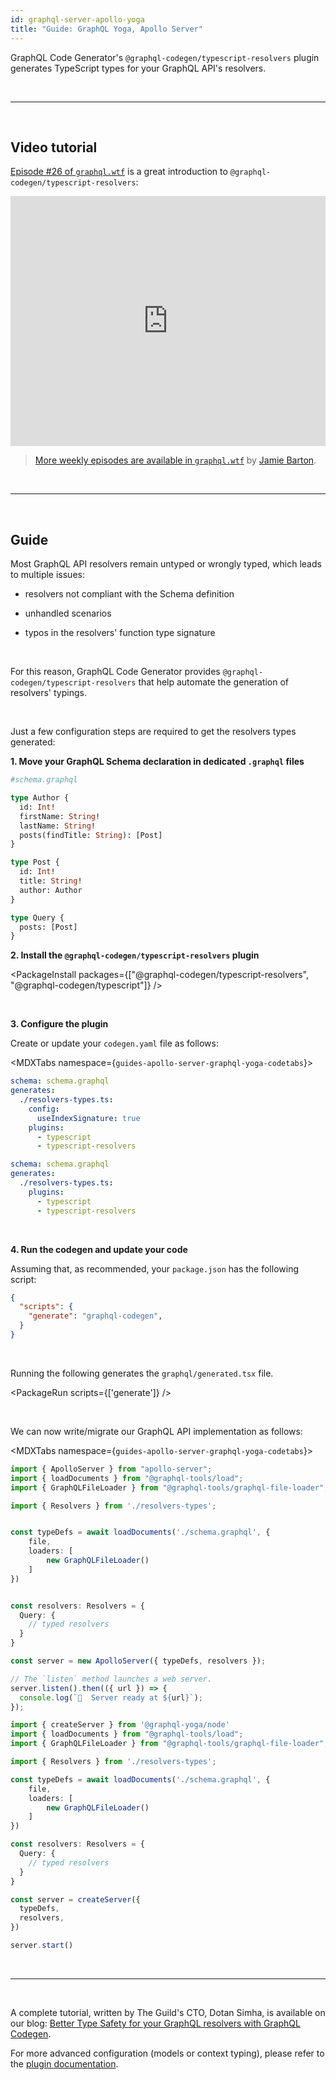 ```yaml
---
id: graphql-server-apollo-yoga
title: "Guide: GraphQL Yoga, Apollo Server"
---
```


GraphQL Code Generator's `@graphql-codegen/typescript-resolvers` plugin generates TypeScript types for your GraphQL API's resolvers.


<p>&nbsp;</p>

----

<p>&nbsp;</p>



## Video tutorial

[Episode #26 of `graphql.wtf`](https://graphql.wtf/episodes/26-type-safe-resolvers-with-graphql-code-generator) is a great introduction to `@graphql-codegen/typescript-resolvers`:

<iframe width="100%" height="400" src="https://www.youtube.com/embed/tHMaNmqPIC4" title="YouTube video player" frameBorder="0" allow="accelerometer; autoplay; clipboard-write; encrypted-media; gyroscope; picture-in-picture" allowFullScreen></iframe>

> [More weekly episodes are available in `graphql.wtf`](https://graphql.wtf/) by [Jamie Barton](https://twitter.com/notrab).

<p>&nbsp;</p>

----

<p>&nbsp;</p>



## Guide

Most GraphQL API resolvers remain untyped or wrongly typed, which leads to multiple issues:

- resolvers not compliant with the Schema definition

- unhandled scenarios

- typos in the resolvers' function type signature

<br/>

For this reason, GraphQL Code Generator provides `@graphql-codegen/typescript-resolvers` that help automate the generation of resolvers' typings.

<br/>

Just a few configuration steps are required to get the resolvers types generated:

**1. Move your GraphQL Schema declaration in dedicated `.graphql` files**

```graphql
#schema.graphql

type Author {
  id: Int!
  firstName: String!
  lastName: String!
  posts(findTitle: String): [Post]
}

type Post {
  id: Int!
  title: String!
  author: Author
}

type Query {
  posts: [Post]
}
```

**2. Install the `@graphql-codegen/typescript-resolvers` plugin**

<PackageInstall packages={["@graphql-codegen/typescript-resolvers", "@graphql-codegen/typescript"]} />

<br />

**3. Configure the plugin**

Create or update your `codegen.yaml` file as follows:


<MDXTabs namespace={`guides-apollo-server-graphql-yoga-codetabs`}>

<MDXTab label="Apollo Server">

```yaml
schema: schema.graphql
generates:
  ./resolvers-types.ts:
    config:
      useIndexSignature: true
    plugins:
      - typescript
      - typescript-resolvers
```

</MDXTab>

<MDXTab label="GraphQL Yoga">

```yaml
schema: schema.graphql
generates:
  ./resolvers-types.ts:
    plugins:
      - typescript
      - typescript-resolvers
```

</MDXTab>

</MDXTabs>


<br />

**4. Run the codegen and update your code**

Assuming that, as recommended, your `package.json` has the following script:

```json
{
  "scripts": {
    "generate": "graphql-codegen",
  }
}
```

<br />

Running the following generates the `graphql/generated.tsx` file.

<PackageRun scripts={['generate']} />

<br />

We can now write/migrate our GraphQL API implementation as follows:


<MDXTabs namespace={`guides-apollo-server-graphql-yoga-codetabs`}>

<MDXTab label="Apollo Server">

```ts
import { ApolloServer } from "apollo-server";
import { loadDocuments } from "@graphql-tools/load";
import { GraphQLFileLoader } from "@graphql-tools/graphql-file-loader";

import { Resolvers } from './resolvers-types';


const typeDefs = await loadDocuments('./schema.graphql', {
    file,
    loaders: [
        new GraphQLFileLoader()
    ]
})


const resolvers: Resolvers = {
  Query: {
    // typed resolvers
  }
}

const server = new ApolloServer({ typeDefs, resolvers });

// The `listen` method launches a web server.
server.listen().then(({ url }) => {
  console.log(`🚀  Server ready at ${url}`);
});
```

</MDXTab>

<MDXTab label="GraphQL Yoga">

```ts
import { createServer } from '@graphql-yoga/node'
import { loadDocuments } from "@graphql-tools/load";
import { GraphQLFileLoader } from "@graphql-tools/graphql-file-loader";

import { Resolvers } from './resolvers-types';

const typeDefs = await loadDocuments('./schema.graphql', {
    file,
    loaders: [
        new GraphQLFileLoader()
    ]
})

const resolvers: Resolvers = {
  Query: {
    // typed resolvers
  }
}

const server = createServer({
  typeDefs,
  resolvers,
})

server.start()
```

</MDXTab>

</MDXTabs>




<p>&nbsp;</p>

----

<p>&nbsp;</p>

A complete tutorial, written by The Guild's CTO, Dotan Simha, is available on our blog: [Better Type Safety for your GraphQL resolvers with GraphQL Codegen](https://www.the-guild.dev/blog/better-type-safety-for-resolvers-with-graphql-codegen).

For more advanced configuration (models or context typing), please refer to the [plugin documentation](/plugins/typescript-resolvers).

